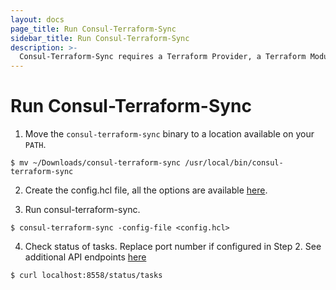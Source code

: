 ```yaml
---
layout: docs
page_title: Run Consul-Terraform-Sync
sidebar_title: Run Consul-Terraform-Sync
description: >-
  Consul-Terraform-Sync requires a Terraform Provider, a Terraform Module and a running Consul Cluster outside of the consul-terraform-sync daemon.
---
```


# Run Consul-Terraform-Sync

1. Move the `consul-terraform-sync` binary to a location available on your `PATH`.

  ```shell-session
  $ mv ~/Downloads/consul-terraform-sync /usr/local/bin/consul-terraform-sync
  ```

2. Create the config.hcl file, all the options are available [here](/docs/nia/installation/configuration).

3. Run consul-terraform-sync.

  ```shell-session
  $ consul-terraform-sync -config-file <config.hcl>
  ```

4. Check status of tasks. Replace port number if configured in Step 2. See additional API endpoints [here](/docs/nia/api)

  ```shell-session
  $ curl localhost:8558/status/tasks
  ```
